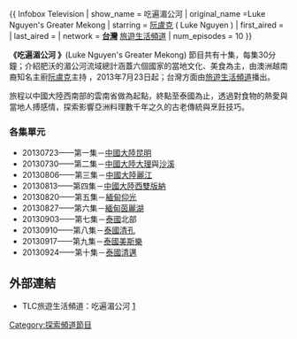{{ Infobox Television
| show_name = 吃遍湄公河
| original_name =Luke Nguyen's Greater Mekong
| starring  = [[阮盧克|阮盧克]] (  Luke Nguyen   )  
| first_aired = {{start date|2013|7|23}}
| last_aired = {{end date|2013|9|17}}
| network =  '''[[台灣|台灣]] ''' [[旅遊生活頻道|旅遊生活頻道]] 
| num_episodes = 10
}}

'''《吃遍湄公河 》'''(Luke Nguyen's Greater Mekong) 節目共有十集，每集30分鐘；介紹肥沃的湄公河流域總計涵蓋六個國家的當地文化、美食為主，由澳洲越南裔知名主廚[[阮盧克|阮盧克]]主持 ，2013年7月23日起；台灣方面由[[旅遊生活頻道|旅遊生活頻道]]播出。

旅程以中國大陸西南部的雲南省做為起點，終點至泰國為止，透過對食物的熱愛與當地人搏感情，探索影響亞洲料理數千年之久的古老傳統與烹飪技巧。 

===各集單元=== 
*20130723——第一集－[[中國大陸|中國大陸]][[昆明|昆明]]
*20130730——第二集－[[中國大陸|中國大陸]][[大理|大理]]與[[沙溪|沙溪]]  
*20130806——第三集－[[中國大陸|中國大陸]][[麗江|麗江]]
*20130813——第四集－[[中國大陸|中國大陸]][[西雙版納|西雙版納]] 
*20130820——第五集－[[緬甸|緬甸]][[仰光|仰光]]
*20130827——第六集－[[緬甸|緬甸]][[茵麗湖|茵麗湖]]
*20130903——第七集－[[泰國|泰國]]北部
*20130910——第八集－[[泰國|泰國]][[清孔|清孔]]
*20130917——第九集－[[泰國|泰國]][[美斯樂|美斯樂]]
*20130924——第十集－[[泰國|泰國]][[清邁|清邁]]

==外部連結==
*TLC旅遊生活頻道：吃遍湄公河 [http://www.tlc-tw.com/tv-shows/lukenguyensgreatermekong]{{Wayback|url=http://www.tlc-tw.com/tv-shows/lukenguyensgreatermekong |date=20130826201558 }}

[[Category:探索頻道節目|Category:探索頻道節目]]